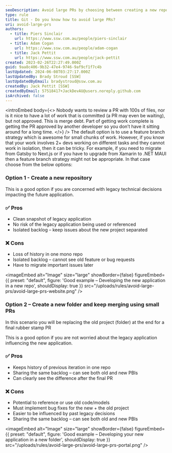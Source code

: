 ```yaml
---
seoDescription: Avoid large PRs by choosing between creating a new repository or folder, and merging using small pull requests, allowing for clean snapshots of legacy applications and isolated backlogs.
type: rule
title: Git - Do you know how to avoid large PRs?
uri: avoid-large-prs
authors:
  - title: Piers Sinclair
    url: https://www.ssw.com.au/people/piers-sinclair
  - title: Adam Cogan
    url: https://www.ssw.com.au/people/adam-cogan
  - title: Jack Pettit
    url: https://www.ssw.com.au/people/jack-pettit
created: 2023-02-26T22:27:49.000Z
guid: 9aa8c406-9b32-47e4-9746-9af9cf1f7c4b
lastUpdated: 2024-06-08T03:27:17.000Z
lastUpdatedBy: Brady Stroud [SSW]
lastUpdatedByEmail: bradystroud@ssw.com.au
createdBy: Jack Pettit [SSW]
createdByEmail: 57518417+JackDevAU@users.noreply.github.com
isArchived: false
---
```


<introEmbed
  body={<>
Nobody wants to review a PR with 100s of files, nor is it nice to have a lot of work that is committed (a PR may even be waiting), but not approved. This is merge debt. Part of getting work complete is getting the PR approved by another developer so you don’t have it sitting around for a long time.
  </>}
/>
The default option is to use a feature branch strategy which is awesome for small chunks of work. However, if you know that your work involves 2+ devs working on different tasks and they cannot work in isolation, then it can be tricky. For example, if you need to migrate from Gatsby to Next.js or if you have to upgrade from Xamarin to .NET MAUI then a feature branch strategy might not be appropriate. In that case choose from the below options:

### Option 1 - Create a new repository

This is a good option if you are concerned with legacy technical decisions impacting the future application.

### ✅ Pros

* Clean snapshot of legacy application
* No risk of the legacy application being used or referenced
* Isolated backlog – keep issues about the new project separated

### ❌ Cons

* Loss of history in one mono repo
* Isolated backlog – cannot see old feature or bug requests
* Have to migrate important issues later


<imageEmbed
  alt="Image"
  size="large"
  showBorder={false}
  figureEmbed={{
    preset: "default",
    figure: 'Good example – Developing the new application in a new repo',
    shouldDisplay: true
  }}
  src="/uploads/rules/avoid-large-prs/avoid-large-prs-website.png"
/>

### Option 2 – Create a new folder and keep merging using small PRs

In this scenario you will be replacing the old project (folder) at the end for a final rubber stamp PR

This is a good option if you are not worried about the legacy application influencing the new application.

### ✅ Pros

* Keeps history of previous iteration in one repo
* Sharing the same backlog – can see both old and new PBIs
* Can clearly see the difference after the final PR

### ❌ Cons

* Potential to reference or use old code/models
* Must implement bug fixes for the new + the old project
* Easier to be influenced by past legacy decisions
* Sharing the same backlog – can see both old and new PBIs


<imageEmbed
  alt="Image"
  size="large"
  showBorder={false}
  figureEmbed={{
    preset: "default",
    figure: 'Good example – Developing your new application in a new folder',
    shouldDisplay: true
  }}
  src="/uploads/rules/avoid-large-prs/avoid-large-prs-portal.png"
/>
